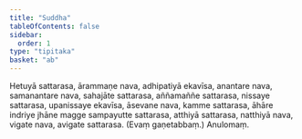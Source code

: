 ```yaml
---
title: "Suddha"
tableOfContents: false
sidebar:
  order: 1
type: "tipitaka"
basket: "ab"
---
```



<DynamicBreadcrumb />

<Division number="48">

<Paragraph number="2565">
Hetuyā sattarasa, ārammaṇe nava, adhipatiyā ekavīsa, anantare nava, samanantare nava, sahajāte sattarasa, aññamaññe sattarasa, nissaye sattarasa, upanissaye ekavīsa, āsevane nava, kamme sattarasa, āhāre indriye jhāne magge sampayutte sattarasa, atthiyā sattarasa, natthiyā nava, vigate nava, avigate sattarasa. (Evaṃ gaṇetabbaṃ.)

</Paragraph>
</Division>

<Paragraph number="2566" type="center">
Anulomaṃ.
</Paragraph>